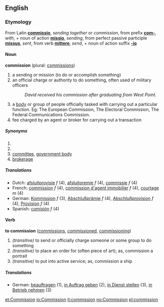 ==English==
===Etymology===
From Latin '''[[commissio]]''', ''sending together'' or ''commission'', from prefix '''[[com-]]''', ''with'', + noun of action '''[[missio]]''', ''sending'', from perfect passive participle '''[[missus]]''', ''sent'', from verb '''[[mittere]]''', ''send'', + noun of action suffix '''[[-io]]'''

====Noun====
'''commission''' (plural: [[commissions]])

# a sending or mission (to do or accomplish something)
# an official charge or authority to do something, often used of military officers
#:''David received his commission after graduating from West Point.''
# a [[body]] or group of people officially tasked with carrying out a particular function. Eg: The European Commission, The Electoral Commission, The Federal Communications Commission.
# fee charged by an agent or broker for carrying out a transaction

=====Synonyms=====
#<br>
#<br>
#[[committee]], [[government body]]
#[[brokerage]]

=====Translations=====
*Dutch: [[afsluitprovisie]] ''f'' (4), [[afsluitpremie]] ''f'' (4), [[commissie]] ''f'' (4)
*French: [[commission#French|commission]] ''f'' (4), [[commission d'agent immobilier]] ''f'' (4), [[courtage]] ''m'' (4)
*German: [[Kommission]] ''f'' (3), [[Abschlußprämie]] ''f'' (4), [[Abschlußprovision]] ''f'' (4), [[Provision]] ''f'' (4)
*Spanish: [[comisión]] ''f'' (4)

====Verb====
'''to commission''' ([[commissions]], [[commissioned]], [[commissioning]])

#''(transitive)'' to send or officially charge someone or some group to do something
#''(transitive)'' to place an order for (often piece of art); as, commission a portrait
#''(transitive)'' to put into active service; as, commission a ship

=====Translations=====
*German: [[beauftragen]] (1), [[in Auftrag geben]] (2), [[in Dienst stellen]] (3), [[in Betrieb nehmen]] (3)

[[et:Commission]]
[[io:Commission]]
[[it:commission]]
[[no:Commission]]
[[pl:commission]]